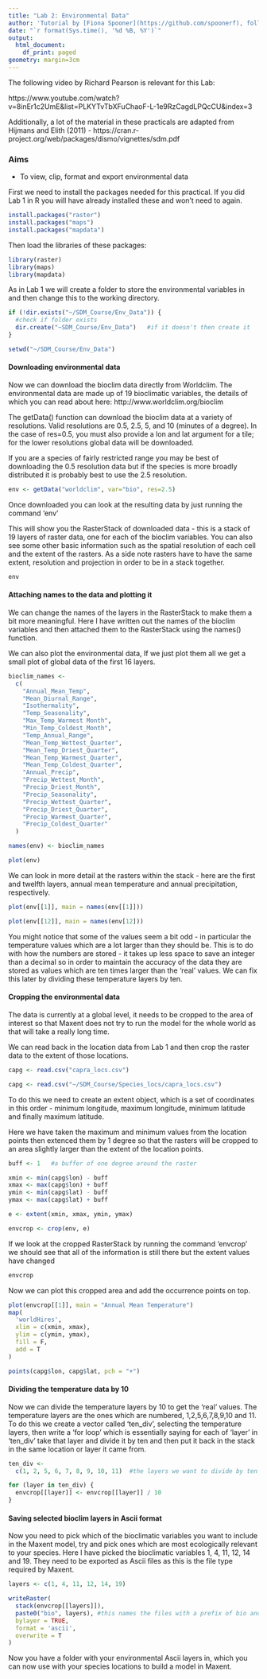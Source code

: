 ```yaml
---
title: "Lab 2: Environmental Data"
author: 'Tutorial by [Fiona Spooner](https://github.com/spoonerf), following tutorials by Richard Pearson for [courses at UCL](https://www.ucl.ac.uk/lifesciences-faculty-php/courses/viewcourse.php?coursecode=BIOL0032)'
date: "`r format(Sys.time(), '%d %B, %Y')`"
output:
  html_document:
    df_print: paged
geometry: margin=3cm
---
```


The following video by Richard Pearson is relevant for this Lab:

https://www.youtube.com/watch?v=8inEr1c2UmE&list=PLKYTvTbXFuChaoF-L-1e9RzCagdLPQcCU&index=3

Additionally, a lot of the material in these practicals are adapted from Hijmans and Elith (2011) - https://cran.r-project.org/web/packages/dismo/vignettes/sdm.pdf

### Aims

* To view, clip, format and export environmental data


First we need to install the packages needed for this practical. If you did Lab 1 in R you will have already installed these and won't need to again.    

```r
install.packages("raster")
install.packages("maps")
install.packages("mapdata")
```

Then load the libraries of these packages:

```r
library(raster)
library(maps)
library(mapdata)
```

As in Lab 1 we will create a folder to store the environmental variables in and then change this to the working directory.


```r


if (!dir.exists("~/SDM_Course/Env_Data")) {
  #check if folder exists
  dir.create("~SDM_Course/Env_Data")   #if it doesn't then create it
}

setwd("~/SDM_Course/Env_Data") 

```

#### Downloading environmental data

Now we can download the bioclim data directly from Worldclim. The environmental data are made up of 19 bioclimatic variables, the details of which you can read about here: http://www.worldclim.org/bioclim

The getData() function can download the bioclim data at a variety of resolutions.  Valid resolutions are 0.5, 2.5, 5, and 10 (minutes of a degree). In the case of res=0.5, you must also provide a lon and lat argument for a tile; for the lower resolutions global data will be downloaded.

If you are a species of fairly restricted range you may be best of downloading the 0.5 resolution data but if the species is more broadly distributed it is probably best to use the 2.5 resolution.


```r
env <- getData("worldclim", var="bio", res=2.5)
```

Once downloaded you can look at the resulting data by just running the command 'env'

This will show you the RasterStack of downloaded data - this is a stack of 19 layers of raster data, one for each of the bioclim variables. You can also see some other basic information such as the spatial resolution of each cell and the extent of the rasters. As a side note rasters have to have the same extent, resolution and projection in order to be in a stack together.

```r

env

```

#### Attaching names to the data and plotting it


We can change the names of the layers in the RasterStack to make them a bit more meaningful. Here I have written out the names of the bioclim variables and then attached them to the RasterStack using the names() function.

We can also plot the environmental data, If we just plot them all we get a small plot of global data of the first 16 layers. 


```r

bioclim_names <-
  c(
    "Annual_Mean_Temp",
    "Mean_Diurnal_Range",
    "Isothermality",
    "Temp_Seasonality",
    "Max_Temp_Warmest Month",
    "Min_Temp_Coldest_Month",
    "Temp_Annual_Range",
    "Mean_Temp_Wettest_Quarter",
    "Mean_Temp_Driest_Quarter",
    "Mean_Temp_Warmest_Quarter",
    "Mean_Temp_Coldest_Quarter",
    "Annual_Precip",
    "Precip_Wettest_Month",
    "Precip_Driest_Month",
    "Precip_Seasonality",
    "Precip_Wettest_Quarter",
    "Precip_Driest_Quarter",
    "Precip_Warmest_Quarter",
    "Precip_Coldest_Quarter"
  )

names(env) <- bioclim_names

plot(env)
```

We can look in more detail at the rasters within the stack - here are the first and twelfth layers, annual mean temperature and annual precipitation, respectively.

```r


plot(env[[1]], main = names(env[[1]]))

plot(env[[12]], main = names(env[12]))

```

You might notice that some of the values seem a bit odd - in particular the temperature values which are a lot larger than they should be. This is to do with how the numbers are stored - it takes up less space to save an integer than a decimal so in order to maintain the accuracy of the data they are stored as values which are ten times larger than the 'real' values. We can fix this later by dividing these temperature layers by ten.

#### Cropping the environmental data

The data is currently at a global level, it needs to be cropped to the area of interest so that Maxent does not try to run the model for the whole world as that will take a really long time.

We can read back in the location data from Lab 1 and then crop the raster data to the extent of those locations.

```r
capg <- read.csv("capra_locs.csv")
```

```r
capg <- read.csv("~/SDM_Course/Species_locs/capra_locs.csv")
```

To do this we need to create an extent object, which is a set of coordinates in this order - minimum longitude, maximum longitude, minimum latitude and finally maximum latitude.

Here we have taken the maximum and minimum values from the location points then extenced them by 1 degree so that the rasters will be cropped to an area slightly larger than the extent of the location points.


```r
buff <- 1   #a buffer of one degree around the raster

xmin <- min(capg$lon) - buff
xmax <- max(capg$lon) + buff
ymin <- min(capg$lat) - buff
ymax <- max(capg$lat) + buff

e <- extent(xmin, xmax, ymin, ymax)

envcrop <- crop(env, e)

```

If we look at the cropped RasterStack by running the command 'envcrop' we should see that all of the information is still there but the extent values have changed

```r
envcrop
```


Now we can plot this cropped area and add the occurrence points on top.

```r

plot(envcrop[[1]], main = "Annual Mean Temperature")
map(
  'worldHires',
  xlim = c(xmin, xmax),
  ylim = c(ymin, ymax),
  fill = F,
  add = T
)

points(capg$lon, capg$lat, pch = "+")

```

#### Dividing the temperature data by 10

Now we can divide the temperature layers by 10 to get the 'real' values. The temperature layers are the ones which are numbered, 1,2,5,6,7,8,9,10 and 11. To do this we create a vector called 'ten_div', selecting the temperature layers, then write a 'for loop' which is essentially saying for each of 'layer' in 'ten_div' take that layer and divide it by ten and then put it back in the stack in the same location or layer it came from. 


```r
ten_div <-
  c(1, 2, 5, 6, 7, 8, 9, 10, 11)  #the layers we want to divide by ten

for (layer in ten_div) {
  envcrop[[layer]] <- envcrop[[layer]] / 10
}

```

#### Saving selected bioclim layers in Ascii format
 
Now you need to pick which of the bioclimatic variables you want to include in the Maxent model, try and pick ones which are most ecologically relevant to your species. Here I have picked the bioclimatic variables 1, 4, 11, 12, 14 and 19. They need to be exported as Ascii files as this is the file type required by Maxent.

```r

layers <- c(1, 4, 11, 12, 14, 19)

writeRaster(
  stack(envcrop[[layers]]),
  paste0("bio", layers), #this names the files with a prefix of bio and then the number of the bioclim layer
  bylayer = TRUE,
  format = 'ascii',
  overwrite = T
)

```

Now you have a folder with your environmental Ascii layers in, which you can now use with your species locations to build a model in Maxent.

